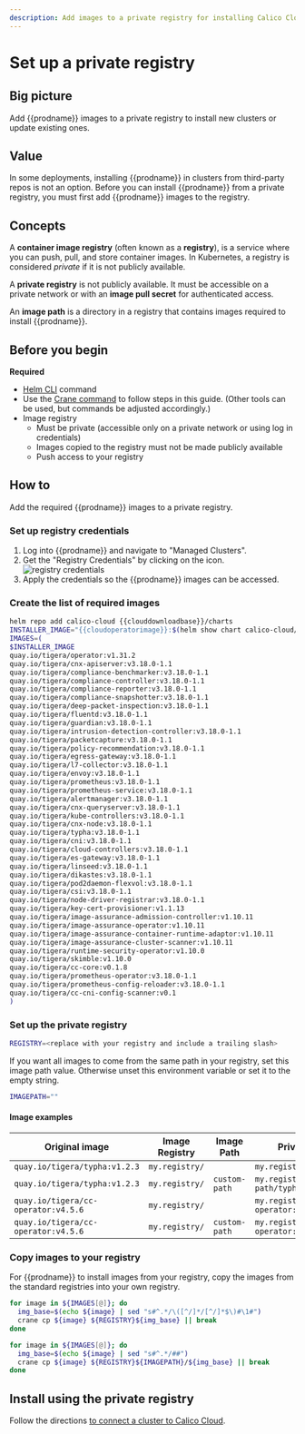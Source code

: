 ```yaml
---
description: Add images to a private registry for installing Calico Cloud on a cluster.
---
```


# Set up a private registry


## Big picture

Add {{prodname}} images to a private registry to install new clusters or update existing ones.

## Value

In some deployments, installing {{prodname}} in clusters from third-party repos is not an option. Before you can install {{prodname}} from a private registry, you must first add {{prodname}} images to the registry.

## Concepts

A **container image registry** (often known as a **registry**), is a service where you can push, pull, and store container images. In Kubernetes, a registry is considered _private_ if it is not publicly available.

A **private registry** is not publicly available. It must be accessible on a private network or with an **image pull secret** for authenticated access.

An **image path** is a directory in a registry that contains images required to install {{prodname}}.

## Before you begin

**Required**

- [Helm CLI](https://helm.sh/docs/intro/install/) command
- Use the [Crane command](https://github.com/google/go-containerregistry/blob/main/cmd/crane/README.md) to follow steps in this guide. (Other tools can be used, but commands be adjusted accordingly.)
- Image registry
  - Must be private (accessible only on a private network or using log in credentials)
  - Images copied to the registry must not be made publicly  available
  - Push access to your registry

## How to

Add the required {{prodname}} images to a private registry.

### Set up registry credentials

1. Log into {{prodname}} and navigate to "Managed Clusters".
1. Get the "Registry Credentials" by clicking on the icon. ![registry credentials](/img/calico-cloud/private-registry-icon.png)
1. Apply the credentials so the {{prodname}} images can be accessed.

### Create the list of required images

```bash
helm repo add calico-cloud {{clouddownloadbase}}/charts
INSTALLER_IMAGE="{{cloudoperatorimage}}:$(helm show chart calico-cloud/calico-cloud | grep version: | sed -e 's/version: *//' -e 's/+/-g/')"
IMAGES=(
$INSTALLER_IMAGE
quay.io/tigera/operator:v1.31.2
quay.io/tigera/cnx-apiserver:v3.18.0-1.1
quay.io/tigera/compliance-benchmarker:v3.18.0-1.1
quay.io/tigera/compliance-controller:v3.18.0-1.1
quay.io/tigera/compliance-reporter:v3.18.0-1.1
quay.io/tigera/compliance-snapshotter:v3.18.0-1.1
quay.io/tigera/deep-packet-inspection:v3.18.0-1.1
quay.io/tigera/fluentd:v3.18.0-1.1
quay.io/tigera/guardian:v3.18.0-1.1
quay.io/tigera/intrusion-detection-controller:v3.18.0-1.1
quay.io/tigera/packetcapture:v3.18.0-1.1
quay.io/tigera/policy-recommendation:v3.18.0-1.1
quay.io/tigera/egress-gateway:v3.18.0-1.1
quay.io/tigera/l7-collector:v3.18.0-1.1
quay.io/tigera/envoy:v3.18.0-1.1
quay.io/tigera/prometheus:v3.18.0-1.1
quay.io/tigera/prometheus-service:v3.18.0-1.1
quay.io/tigera/alertmanager:v3.18.0-1.1
quay.io/tigera/cnx-queryserver:v3.18.0-1.1
quay.io/tigera/kube-controllers:v3.18.0-1.1
quay.io/tigera/cnx-node:v3.18.0-1.1
quay.io/tigera/typha:v3.18.0-1.1
quay.io/tigera/cni:v3.18.0-1.1
quay.io/tigera/cloud-controllers:v3.18.0-1.1
quay.io/tigera/es-gateway:v3.18.0-1.1
quay.io/tigera/linseed:v3.18.0-1.1
quay.io/tigera/dikastes:v3.18.0-1.1
quay.io/tigera/pod2daemon-flexvol:v3.18.0-1.1
quay.io/tigera/csi:v3.18.0-1.1
quay.io/tigera/node-driver-registrar:v3.18.0-1.1
quay.io/tigera/key-cert-provisioner:v1.1.13
quay.io/tigera/image-assurance-admission-controller:v1.10.11
quay.io/tigera/image-assurance-operator:v1.10.11
quay.io/tigera/image-assurance-container-runtime-adaptor:v1.10.11
quay.io/tigera/image-assurance-cluster-scanner:v1.10.11
quay.io/tigera/runtime-security-operator:v1.10.0
quay.io/tigera/skimble:v1.10.0
quay.io/tigera/cc-core:v0.1.8
quay.io/tigera/prometheus-operator:v3.18.0-1.1
quay.io/tigera/prometheus-config-reloader:v3.18.0-1.1
quay.io/tigera/cc-cni-config-scanner:v0.1
)
```

### Set up the private registry

```bash
REGISTRY=<replace with your registry and include a trailing slash>
```

If you want all images to come from the same path in your registry, set this image path value. Otherwise unset this environment variable or set it to the empty string.

```bash
IMAGEPATH=""
```

#### Image examples

| Original image                                                            | Image Registry | Image Path    | Private registry image                               |
| ------------------------------------------------------------------------- | -------------- | ------------- | ---------------------------------------------------- |
| `quay.io/tigera/typha:v1.2.3`                                             | `my.registry/` |               | `my.registry/tigera/typha:v1.2.3`                    |
| `quay.io/tigera/typha:v1.2.3`                                             | `my.registry/` | `custom-path` | `my.registry/custom-path/typha:v1.2.3`               |
| `quay.io/tigera/cc-operator:v4.5.6`                                       | `my.registry/` |               | `my.registry/tigera/cc-operator:v4.5.6`              |
| `quay.io/tigera/cc-operator:v4.5.6`                                       | `my.registry/` | `custom-path` | `my.registry/custom-path/cc-operator:v4.5.6`         |

### Copy images to your registry

For {{prodname}} to install images from your registry, copy the images from the standard registries into your own registry.

<Tabs>
<TabItem label="Registry only" value="Registry only-0">

```bash
for image in ${IMAGES[@]}; do
  img_base=$(echo ${image} | sed "s#^.*/\([^/]*/[^/]*$\)#\1#")
  crane cp ${image} ${REGISTRY}${img_base} || break
done
```

</TabItem>
<TabItem label="Registry and ImagePath" value="Registry and ImagePath-1">

```bash
for image in ${IMAGES[@]}; do
  img_base=$(echo ${image} | sed "s#^.*/##")
  crane cp ${image} ${REGISTRY}${IMAGEPATH}/${img_base} || break
done
```

</TabItem>
</Tabs>

## Install using the private registry

Follow the directions [to connect a cluster to Calico Cloud](install-cluster.mdx).

